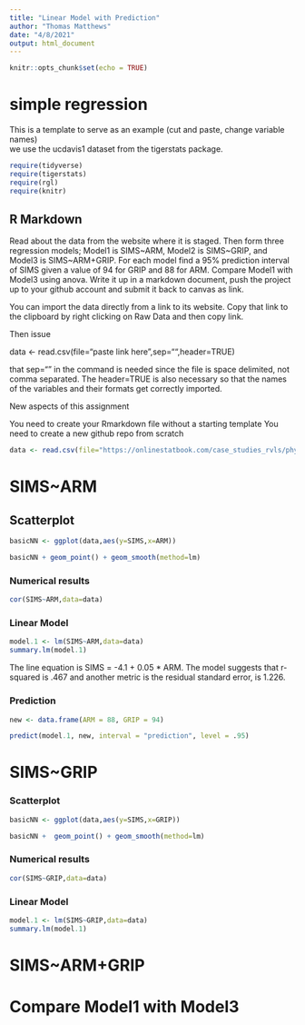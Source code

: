 ```yaml
---
title: "Linear Model with Prediction"
author: "Thomas Matthews"
date: "4/8/2021"
output: html_document
---
```


```r
knitr::opts_chunk$set(echo = TRUE)

```

# simple regression

This is a template to serve as an example (cut and paste, change variable names)  
we use the ucdavis1 dataset from the tigerstats package.

```r
require(tidyverse)
require(tigerstats)
require(rgl)
require(knitr)
```

## R Markdown

Read about the data from the website where it is staged.  Then form three regression models; Model1 is SIMS~ARM, Model2 is SIMS~GRIP, and Model3 is SIMS~ARM+GRIP. For each model find a 95% prediction interval of SIMS given a value of 94  for GRIP and 88 for ARM. Compare Model1 with Model3 using anova. Write it up in a markdown document, push the project up to your github account and submit it back to canvas as link. 

You can import the data directly from a link to its website.  Copy that link to the clipboard by right clicking on Raw Data and then copy link.

Then issue

data <- read.csv(file="paste link here",sep="",header=TRUE)  

that sep=""  in the command is needed since the file is space delimited, not comma separated.  The header=TRUE is also necessary so that the names of the variables and their formats get correctly imported.

New aspects of this assignment

You need to create your Rmarkdown file without a starting template
You need to create a new github repo from scratch

```r
data <- read.csv(file="https://onlinestatbook.com/case_studies_rvls/physical_strength/data.txt",sep="",header=TRUE)  
```

# SIMS~ARM

## Scatterplot

```r
basicNN <- ggplot(data,aes(y=SIMS,x=ARM))
```

```r
basicNN + geom_point() + geom_smooth(method=lm)
```  

### Numerical results

```r
cor(SIMS~ARM,data=data)
```

### Linear Model
  
```r
model.1 <- lm(SIMS~ARM,data=data)
summary.lm(model.1)
```

The line equation is SIMS = -4.1 + 0.05 * ARM.
The model suggests that r-squared is .467 and another metric is the residual standard error, is 1.226.

### Prediction

```r
new <- data.frame(ARM = 88, GRIP = 94)
```

```r
predict(model.1, new, interval = "prediction", level = .95)
```




# SIMS~GRIP

### Scatterplot

```r
basicNN <- ggplot(data,aes(y=SIMS,x=GRIP))
```

```r
basicNN +  geom_point() + geom_smooth(method=lm)
```

### Numerical results

```r
cor(SIMS~GRIP,data=data)
```

### Linear Model
  
```r
model.1 <- lm(SIMS~GRIP,data=data)
summary.lm(model.1)
```


# SIMS~ARM+GRIP






# Compare Model1 with Model3















